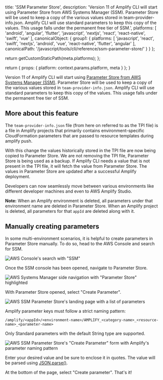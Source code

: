                   
  title: 'SSM Parameter Store',
  description: 'Version 11 of Amplify CLI will start using Parameter Store from AWS Systems Manager (SSM). Parameter Store will be used to keep a copy of the various values stored in team-provider-info.json. Amplify CLI will use standard parameters to keep this copy of the values. This usage falls under the permanent free tier of SSM.',
  platforms: [
    'android',
    'angular',
    'flutter',
    'javascript',
    'nextjs',
    'react',
    'react-native',
    'swift',
    'vue'
  ],
  canonicalObject: {
    group1: {
      platforms: [
        'javascript',
        'react',
        'swift',
        'nextjs',
        'android',
        'vue',
        'react-native',
        'flutter',
        'angular'
      ],
      canonicalPath: '/javascript/tools/cli/reference/ssm-parameter-store/'
    }
  }
};

  return getCustomStaticPath(meta.platforms);
};

  return {
    props: {
      platform: context.params.platform,
      meta
    }
  };
}
          

Version 11 of Amplify CLI will start using [Parameter Store from AWS Systems Manager (SSM)](https://docs.aws.amazon.com/systems-manager/latest/userguide/systems-manager-parameter-store.html). Parameter Store will be used to keep a copy of the various values stored in `team-provider-info.json`. Amplify CLI will use standard parameters to keep this copy of the values. This usage falls under the permanent free tier of SSM.

## More about this feature

The `team-provider-info.json` file (from here on referred to as the TPI file) is a file in Amplify projects that primarily contains environment-specific CloudFormation parameters that are passed to resource templates during amplify push.

With this change the values historically stored in the TPI file are now being copied to Parameter Store. We are not removing the TPI file, Parameter Store is being used as a backup. If Amplify CLI needs a value that is not present in the TPI file, it will fetch the value from Parameter Store. The values in Parameter Store are updated after a successful Amplify deployment.

Developers can now seamlessly move between various environments like different developer machines and even to AWS Amplify Studio.

<Callout>

**Note:** When an Amplify environment is deleted, all parameters under that environment name are deleted in Parameter Store. When an Amplify project is deleted, all parameters for that `appId` are deleted along with it.

</Callout>

## Manually creating parameters

In some multi-environment scenarios, it is helpful to create parameters in Parameter Store manually. To do so, head to the AWS Console and search for SSM.

![AWS Console's search with "SSM"](/images/cli/parameter-store/select-ssm-console.png)

Once the SSM console has been opened, navigate to Parameter Store.

![AWS Systems Manager side navigation with "Parameter Store" highlighted](/images/cli/parameter-store/select-parameter-store.png)

With Parameter Store opened, select "Create Parameter".

![AWS SSM Parameter Store's landing page with a list of parameters](/images/cli/parameter-store/view-parameter-store.png)

Amplify parameter keys must follow a strict naming pattern:

```
/amplify/<appId>/<environment-name>/AMPLIFY_<category-name>_<resource-name>_<parameter-name>
```

Only Standard parameters with the default String type are supported.

![AWS SSM Parameter Store's "Create Parameter" form with Amplify's parameter naming pattern](/images/cli/parameter-store/create-parameter.png)

Enter your desired value and be sure to enclose it in quotes. The value will be parsed using [JSON.parse()](https://developer.mozilla.org/en-US/docs/Web/JavaScript/Reference/Global_Objects/JSON/parse).

At the bottom of the page, select "Create parameter". That's it!
